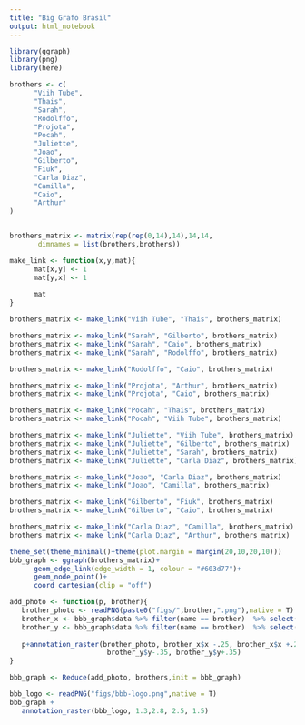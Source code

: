 ```yaml
---
title: "Big Grafo Brasil"
output: html_notebook
---
```


```r
library(ggraph)
library(png)
library(here)
```

```r
brothers <- c(
      "Viih Tube",
      "Thais",
      "Sarah",
      "Rodolffo",
      "Projota",
      "Pocah",
      "Juliette",
      "Joao",
      "Gilberto",
      "Fiuk",
      "Carla Diaz",
      "Camilla",
      "Caio",
      "Arthur"
)


brothers_matrix <- matrix(rep(rep(0,14),14),14,14,
       dimnames = list(brothers,brothers))
```

```r

make_link <- function(x,y,mat){
      mat[x,y] <- 1
      mat[y,x] <- 1
      
      mat
}

brothers_matrix <- make_link("Viih Tube", "Thais", brothers_matrix)

brothers_matrix <- make_link("Sarah", "Gilberto", brothers_matrix)
brothers_matrix <- make_link("Sarah", "Caio", brothers_matrix)
brothers_matrix <- make_link("Sarah", "Rodolffo", brothers_matrix)

brothers_matrix <- make_link("Rodolffo", "Caio", brothers_matrix)

brothers_matrix <- make_link("Projota", "Arthur", brothers_matrix)
brothers_matrix <- make_link("Projota", "Caio", brothers_matrix)

brothers_matrix <- make_link("Pocah", "Thais", brothers_matrix)
brothers_matrix <- make_link("Pocah", "Viih Tube", brothers_matrix)

brothers_matrix <- make_link("Juliette", "Viih Tube", brothers_matrix)
brothers_matrix <- make_link("Juliette", "Gilberto", brothers_matrix)
brothers_matrix <- make_link("Juliette", "Sarah", brothers_matrix)
brothers_matrix <- make_link("Juliette", "Carla Diaz", brothers_matrix)

brothers_matrix <- make_link("Joao", "Carla Diaz", brothers_matrix)
brothers_matrix <- make_link("Joao", "Camilla", brothers_matrix)

brothers_matrix <- make_link("Gilberto", "Fiuk", brothers_matrix)
brothers_matrix <- make_link("Gilberto", "Caio", brothers_matrix)

brothers_matrix <- make_link("Carla Diaz", "Camilla", brothers_matrix)
brothers_matrix <- make_link("Carla Diaz", "Arthur", brothers_matrix)


```

```r
theme_set(theme_minimal()+theme(plot.margin = margin(20,10,20,10)))
bbb_graph <- ggraph(brothers_matrix)+
      geom_edge_link(edge_width = 1, colour = "#603d77")+
      geom_node_point()+
      coord_cartesian(clip = "off")
```

```r
add_photo <- function(p, brother){
   brother_photo <- readPNG(paste0("figs/",brother,".png"),native = T)
   brother_x <- bbb_graph$data %>% filter(name == brother)  %>% select(x)
   brother_y <- bbb_graph$data %>% filter(name == brother)  %>% select(y)
   
   p+annotation_raster(brother_photo, brother_x$x -.25, brother_x$x +.25, 
                        brother_y$y-.35, brother_y$y+.35)
}

bbb_graph <- Reduce(add_photo, brothers,init = bbb_graph)
```

```r
bbb_logo <- readPNG("figs/bbb-logo.png",native = T)
bbb_graph +
   annotation_raster(bbb_logo, 1.3,2.8, 2.5, 1.5)

```

